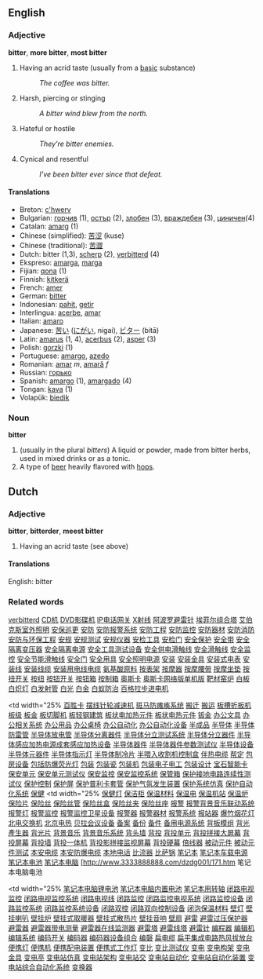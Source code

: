 ==English==

=== Adjective ===
'''bitter''', '''more bitter''', '''most bitter'''

# Having an acrid taste (usually from a [[base|basic]] substance)
#: ''The coffee was bitter.''
# Harsh, piercing or stinging
#: ''A bitter wind blew from the north.''
# Hateful or hostile
#: ''They're bitter enemies.''
# Cynical and resentful
#: ''I've been bitter ever since that defeat.''

==== Translations ====
*Breton: [[c'hwerv]]
*Bulgarian: [[горчив]] (1), [[остър]] (2), [[злобен]] (3), [[враждебен]] (3), [[циничен]](4)
*Catalan: [[amarg]] (1)
*Chinese (simplified): [[苦涩]] (kuse)
*Chinese (traditional): [[苦澀]]
*Dutch: bitter (1,3), [[scherp]] (2), [[verbitterd]] (4)
*Ekspreso: [[amarga]], [[marga]]
*Fijian: [[qona]] (1)
*Finnish: [[kitkerä]]
*French: [[amer]]
*German: [[bitter]]
*Indonesian: [[pahit]], [[getir]]
*Interlingua: [[acerbe]], [[amar]]
*Italian: [[amaro]]
*Japanese: [[苦い]] ([[にがい]], nigai), [[ビター]] (bitā)
*Latin: [[amarus]] (1, 4), [[acerbus]] (2), [[asper]] (3)
*Polish: [[gorzki]] (1)
*Portuguese: [[amargo]], [[azedo]]
*Romanian: [[amar]] ''m'', [[amară]] ''f''
*Russian: [[горько]]
*Spanish: [[amargo]] (1), [[amargado]] (4)
*Tongan: [[kava]] (1)
*Volapük: [[biedik]]

=== Noun ===
'''bitter'''

# (usually in the plural ''bitters'') A liquid or powder, made from bitter herbs, used in mixed drinks or as a tonic.
# A type of [[beer]] heavily flavored with [[hops]].


==Dutch==

=== Adjective ===
'''bitter''', '''bitterder''', '''meest bitter'''

# Having an acrid taste (see above)

====Translations====
English: bitter

===Related words===
[[verbitterd]]
[http://www.3333888888.com/dzdg001/001.htm CD机]
[http://www.3333888888.com/dzdg001/002.htm DVD影碟机]
[http://www.3333888888.com/dzdg001/003.htm IP电话网关]
[http://www.3333888888.com/dzdg001/004.htm X射线]
[http://www.3333888888.com/dzdg001/005.htm 阿波罗避雷针]
[http://www.3333888888.com/dzdg001/006.htm 埃菲尔组合塔]
[http://www.3333888888.com/dzdg001/007.htm 艾伯克斯室外照明] 
[http://www.3333888888.com/dzdg001/008.htm 安保巡更]
[http://www.3333888888.com/dzdg001/009.htm 安防]
[http://www.3333888888.com/dzdg001/010.htm 安防报警系统]
[http://www.3333888888.com/dzdg001/011.htm 安防工程] 
[http://www.3333888888.com/dzdg001/012.htm 安防监控]
[http://www.3333888888.com/dzdg001/013.htm 安防器材]
[http://www.3333888888.com/dzdg001/014.htm 安防消防]
[http://www.3333888888.com/dzdg001/015.htm 安防与环保工程]
[http://www.3333888888.com/dzdg001/016.htm 安规]
[http://www.3333888888.com/dzdg001/017.htm 安规测试]
[http://www.3333888888.com/dzdg001/018.htm 安规仪器]
[http://www.3333888888.com/dzdg001/019.htm 安检工具]
[http://www.3333888888.com/dzdg001/020.htm 安检门]
[http://www.3333888888.com/dzdg001/021.htm 安全保护]
[http://www.3333888888.com/dzdg001/022.htm 安全带]
[http://www.3333888888.com/dzdg001/023.htm 安全隔离变压器]
[http://www.3333888888.com/dzdg001/024.htm 安全隔离电源]
[http://www.3333888888.com/dzdg001/025.htm 安全工具测试设备]
[http://www.3333888888.com/dzdg001/026.htm 安全供电滑触线]
[http://www.3333888888.com/dzdg001/027.htm 安全滑触线]
[http://www.3333888888.com/dzdg001/028.htm 安全监控]
[http://www.3333888888.com/dzdg001/029.htm 安全节能滑触线]
[http://www.3333888888.com/dzdg001/030.htm 安全门] 
[http://www.3333888888.com/dzdg001/031.htm 安全用具]
[http://www.3333888888.com/dzdg001/032.htm 安全照明电源] 
[http://www.3333888888.com/dzdg001/033.htm 安装] 
[http://www.3333888888.com/dzdg001/034.htm 安装金具] 
[http://www.3333888888.com/dzdg001/035.htm 安装式电表] 
[http://www.3333888888.com/dzdg001/036.htm 安装线] 
[http://www.3333888888.com/dzdg001/037.htm 安装线缆]
[http://www.3333888888.com/dzdg001/038.htm 安装用电线电缆] 
[http://www.3333888888.com/dzdg001/039.htm 氨基酸原料]
[http://www.3333888888.com/dzdg001/040.htm 按表架] 
[http://www.3333888888.com/dzdg001/041.htm 按摩器] 
[http://www.3333888888.com/dzdg001/042.htm 按摩腰带] 
[http://www.3333888888.com/dzdg001/043.htm 按摩坐垫]
[http://www.3333888888.com/dzdg001/044.htm 按扭开关] 
[http://www.3333888888.com/dzdg001/045.htm 按纽] 
[http://www.3333888888.com/dzdg001/046.htm 按钮开关] 
[http://www.3333888888.com/dzdg001/047.htm 按钮箱] 
[http://www.3333888888.com/dzdg001/048.htm 按制箱] 
[http://www.3333888888.com/dzdg001/049.htm 奥斯卡] 
[http://www.3333888888.com/dzdg001/050.htm 奥斯卡网络版单机版] 
[http://www.3333888888.com/dzdg001/051.htm 靶材窑炉]
[http://www.3333888888.com/dzdg001/052.htm 白板] 
[http://www.3333888888.com/dzdg001/053.htm 白炽灯] 
[http://www.3333888888.com/dzdg001/054.htm 白发射管] 
[http://www.3333888888.com/dzdg001/055.htm 白光] 
[http://www.3333888888.com/dzdg001/056.htm 白金] 
[http://www.3333888888.com/dzdg001/057.htm 白蚁防治] 
[http://www.3333888888.com/dzdg001/058.htm 百格拉步进电机]
<br>
</td>
<td width="25% [http://www.3333888888.com/dzdg001/059.htm 百胜卡]
[http://www.3333888888.com/dzdg001/060.htm 摆线针轮减速机] 
[http://www.3333888888.com/dzdg001/061.htm 斑马防瘫痪系统] 
[http://www.3333888888.com/dzdg001/062.htm 搬迁] 
[http://www.3333888888.com/dzdg001/063.htm 搬运]
[http://www.3333888888.com/dzdg001/064.htm 板槽折板机] 
[http://www.3333888888.com/dzdg001/065.htm 板级] 
[http://www.3333888888.com/dzdg001/066.htm 板金] 
[http://www.3333888888.com/dzdg001/067.htm 板切脚机]
[http://www.3333888888.com/dzdg001/068.htm 板轻钢建筑] 
[http://www.3333888888.com/dzdg001/069.htm 板状电加热元件] 
[http://www.3333888888.com/dzdg001/070.htm 板状电热元件] 
[http://www.3333888888.com/dzdg001/071.htm 钣金]
[http://www.3333888888.com/dzdg001/072.htm 办公文具] 
[http://www.3333888888.com/dzdg001/073.htm 办公相关系统]
[http://www.3333888888.com/dzdg001/074.htm 办公用品]
[http://www.3333888888.com/dzdg001/075.htm 办公桌椅] 
[http://www.3333888888.com/dzdg001/076.htm 办公自动化] 
[http://www.3333888888.com/dzdg001/077.htm 办公自动化设备] 
[http://www.3333888888.com/dzdg001/078.htm 半成品] 
[http://www.3333888888.com/dzdg001/079.htm 半导体] 
[http://www.3333888888.com/dzdg001/080.htm 半导体防雷管] 
[http://www.3333888888.com/dzdg001/081.htm 半导体放电管] 
[http://www.3333888888.com/dzdg001/082.htm 半导体分离器件] 
[http://www.3333888888.com/dzdg001/083.htm 半导体分立测试系统]
[http://www.3333888888.com/dzdg001/084.htm 半导体分立器件] 
[http://www.3333888888.com/dzdg001/085.htm 半导体感应加热电源成套感应加热设备] 
[http://www.3333888888.com/dzdg001/086.htm 半导体器件] 
[http://www.3333888888.com/dzdg001/087.htm 半导体器件参数测试仪]
[http://www.3333888888.com/dzdg001/088.htm 半导体设备] 
[http://www.3333888888.com/dzdg001/089.htm 半导体元器件]
[http://www.3333888888.com/dzdg001/090.htm 半导体指示灯]
[http://www.3333888888.com/dzdg001/091.htm 半导体制冷片] 
[http://www.3333888888.com/dzdg001/092.htm 半喂入收割机控制盒]
[http://www.3333888888.com/dzdg001/093.htm 伴热电缆]
[http://www.3333888888.com/dzdg001/094.htm 帮定] 
[http://www.3333888888.com/dzdg001/095.htm 包房设备] 
[http://www.3333888888.com/dzdg001/096.htm 包括防爆荧光灯] 
[http://www.3333888888.com/dzdg001/097.htm 包装] 
[http://www.3333888888.com/dzdg001/098.htm 包装瓷] 
[http://www.3333888888.com/dzdg001/099.htm 包装机] 
[http://www.3333888888.com/dzdg001/100.htm 包装电子电工] 
[http://www.3333888888.com/dzdg001/101.htm 包装设计] 
[http://www.3333888888.com/dzdg001/102.htm 宝石智能卡] 
[http://www.3333888888.com/dzdg001/103.htm 保安单元] 
[http://www.3333888888.com/dzdg001/104.htm 保安单元测试仪] 
[http://www.3333888888.com/dzdg001/105.htm 保安监控]
[http://www.3333888888.com/dzdg001/106.htm 保安监控系统] 
[http://www.3333888888.com/dzdg001/107.htm 保管箱] 
[http://www.3333888888.com/dzdg001/108.htm 保护接地电路连续性测试仪]
[http://www.3333888888.com/dzdg001/109.htm 保护控制] 
[http://www.3333888888.com/dzdg001/110.htm 保护屏] 
[http://www.3333888888.com/dzdg001/111.htm 保护普利卡套管] 
[http://www.3333888888.com/dzdg001/112.htm 保护气氛发生装置]
[http://www.3333888888.com/dzdg001/113.htm 保护系统仿真] 
[http://www.3333888888.com/dzdg001/114.htm 保护自动化系统] 
[http://www.3333888888.com/dzdg001/115.htm 保健] 
<td width="25% [http://www.3333888888.com/dzdg001/116.htm 保健灯] 
[http://www.3333888888.com/dzdg001/117.htm 保洁柜] 
[http://www.3333888888.com/dzdg001/118.htm 保温材料] 
[http://www.3333888888.com/dzdg001/119.htm 保温电] 
[http://www.3333888888.com/dzdg001/120.htm 保温机站] 
[http://www.3333888888.com/dzdg001/121.htm 保温炉]
[http://www.3333888888.com/dzdg001/122.htm 保险片] 
[http://www.3333888888.com/dzdg001/123.htm 保险丝] 
[http://www.3333888888.com/dzdg001/124.htm 保险丝管] 
[http://www.3333888888.com/dzdg001/125.htm 保险丝盒] 
[http://www.3333888888.com/dzdg001/126.htm 保险丝夹] 
[http://www.3333888888.com/dzdg001/127.htm 保险丝座] 
[http://www.3333888888.com/dzdg001/128.htm 报警] 
[http://www.3333888888.com/dzdg001/129.htm 报警背景音乐联动系统] 
[http://www.3333888888.com/dzdg001/130.htm 报警灯] 
[http://www.3333888888.com/dzdg001/131.htm 报警监控] 
[http://www.3333888888.com/dzdg001/132.htm 报警监控卫星设备] 
[http://www.3333888888.com/dzdg001/133.htm 报警器] 
[http://www.3333888888.com/dzdg001/134.htm 报警器材] 
[http://www.3333888888.com/dzdg001/135.htm 报警系统] 
[http://www.3333888888.com/dzdg001/136.htm 报站器] 
[http://www.3333888888.com/dzdg001/137.htm 爆竹烟花灯] 
[http://www.3333888888.com/dzdg001/138.htm 北电交换机] 
[http://www.3333888888.com/dzdg001/139.htm 北京电热] 
[http://www.3333888888.com/dzdg001/140.htm 贝拉会议设备] 
[http://www.3333888888.com/dzdg001/141.htm 备案] 
[http://www.3333888888.com/dzdg001/142.htm 备份] 
[http://www.3333888888.com/dzdg001/143.htm 备件] 
[http://www.3333888888.com/dzdg001/144.htm 备用电源系统] 
[http://www.3333888888.com/dzdg001/145.htm 背板模组] 
[http://www.3333888888.com/dzdg001/146.htm 背光產生器] 
[http://www.3333888888.com/dzdg001/147.htm 背光片] 
[http://www.3333888888.com/dzdg001/148.htm 背景音乐] 
[http://www.3333888888.com/dzdg001/149.htm 背景音乐系统] 
[http://www.3333888888.com/dzdg001/150.htm 背头墙] 
[http://www.3333888888.com/dzdg001/151.htm 背投] 
[http://www.3333888888.com/dzdg001/152.htm 背投单元] 
[http://www.3333888888.com/dzdg001/153.htm 背投拼接大屏幕] 
[http://www.3333888888.com/dzdg001/154.htm 背投屏幕] 
[http://www.3333888888.com/dzdg001/155.htm 背投墙] 
[http://www.3333888888.com/dzdg001/156.htm 背投一体机] 
[http://www.3333888888.com/dzdg001/157.htm 背投影拼接监视屏幕] 
[http://www.3333888888.com/dzdg001/158.htm 背投硬幕] 
[http://www.3333888888.com/dzdg001/159.htm 倍线器] 
[http://www.3333888888.com/dzdg001/160.htm 被动元件] 
[http://www.3333888888.com/dzdg001/161.htm 被动元件测试] 
[http://www.3333888888.com/dzdg001/162.htm 本安电缆] 
[http://www.3333888888.com/dzdg001/163.htm 本安防爆电缆] 
[http://www.3333888888.com/dzdg001/164.htm 本地电话] 
[http://www.3333888888.com/dzdg001/165.htm 比流器]
[http://www.3333888888.com/dzdg001/166.htm 比萨锅]
[http://www.3333888888.com/dzdg001/167.htm 笔记本] 
[http://www.3333888888.com/dzdg001/168.htm 笔记本车载电源]
[http://www.3333888888.com/dzdg001/169.htm 笔记本电池] 
[http://www.3333888888.com/dzdg001/170.htm 笔记本电脑]
[http://www.3333888888.com/dzdg001/171.htm 笔记本电脑电池</a> 
</td>
<td width="25% [http://www.3333888888.com/dzdg001/172.htm 笔记本电脑锂电池]
[http://www.3333888888.com/dzdg001/173.htm 笔记本电脑内置电池] 
[http://www.3333888888.com/dzdg001/174.htm 笔记本用转轴]
[http://www.3333888888.com/dzdg001/175.htm 闭路电视监控] 
[http://www.3333888888.com/dzdg001/176.htm 闭路电视监控系统]
[http://www.3333888888.com/dzdg001/177.htm 闭路电视线] 
[http://www.3333888888.com/dzdg001/178.htm 闭路监控] 
[http://www.3333888888.com/dzdg001/179.htm 闭路监控电视系统] 
[http://www.3333888888.com/dzdg001/180.htm 闭路监控设备]
[http://www.3333888888.com/dzdg001/181.htm 闭路监控系统] 
[http://www.3333888888.com/dzdg001/182.htm 闭路监控系统设备]
[http://www.3333888888.com/dzdg001/183.htm 闭路双控] 
[http://www.3333888888.com/dzdg001/184.htm 闭路双向控制设备] 
[http://www.3333888888.com/dzdg001/185.htm 闭泡保温材料] 
[http://www.3333888888.com/dzdg001/186.htm 壁灯] 
[http://www.3333888888.com/dzdg001/187.htm 壁挂喇叭] 
[http://www.3333888888.com/dzdg001/188.htm 壁挂炉] 
[http://www.3333888888.com/dzdg001/189.htm 壁挂式取暖器] 
[http://www.3333888888.com/dzdg001/190.htm 壁挂式散热片] 
[http://www.3333888888.com/dzdg001/191.htm 壁挂音响] 
[http://www.3333888888.com/dzdg001/192.htm 壁扇] 
[http://www.3333888888.com/dzdg001/193.htm 避雷] 
[http://www.3333888888.com/dzdg001/194.htm 避雷过压保护器] 
[http://www.3333888888.com/dzdg001/195.htm 避雷器] 
[http://www.3333888888.com/dzdg001/196.htm 避雷器带电测量] 
[http://www.3333888888.com/dzdg001/197.htm 避雷器在线监测器] 
[http://www.3333888888.com/dzdg001/198.htm 避雷塔]
[http://www.3333888888.com/dzdg001/199.htm 避雷线塔] 
[http://www.3333888888.com/dzdg001/200.htm 避雷针]
[http://www.3333888888.com/dzdg001/201.htm 编程器] 
[http://www.3333888888.com/dzdg001/202.htm 编辑机]
[http://www.3333888888.com/dzdg001/203.htm 编辑系统] 
[http://www.3333888888.com/dzdg001/204.htm 编码开关]
[http://www.3333888888.com/dzdg001/205.htm 编码器]
[http://www.3333888888.com/dzdg001/206.htm 编码器设备组合]
[http://www.3333888888.com/dzdg001/207.htm 编磬]
[http://www.3333888888.com/dzdg001/208.htm 扁电缆]
[http://www.3333888888.com/dzdg001/209.htm 扁平集成电路热风拔放台]
[http://www.3333888888.com/dzdg001/210.htm 便携灯]
[http://www.3333888888.com/dzdg001/211.htm 便携机]
[http://www.3333888888.com/dzdg001/212.htm 便携配电装置]
[http://www.3333888888.com/dzdg001/213.htm 便携式工作灯]
[http://www.3333888888.com/dzdg001/214.htm 变比]
[http://www.3333888888.com/dzdg001/215.htm 变比测试仪]
[http://www.3333888888.com/dzdg001/216.htm 变电]
[http://www.3333888888.com/dzdg001/217.htm 变电构架]
[http://www.3333888888.com/dzdg001/218.htm 变电金具]
[http://www.3333888888.com/dzdg001/219.htm 变电亭]
[http://www.3333888888.com/dzdg001/220.htm 变电站仿真]
[http://www.3333888888.com/dzdg001/221.htm 变电站架构]
[http://www.3333888888.com/dzdg001/222.htm 变电站交]
[http://www.3333888888.com/dzdg001/223.htm 变电站自动化]
[http://www.3333888888.com/dzdg001/224.htm 变电站自动化装置]
[http://www.3333888888.com/dzdg001/225.htm 变电站综合自动化系统]
[http://www.3333888888.com/dzdg001/226.htm 变换器]